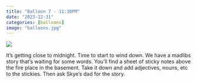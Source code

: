 ```yaml
---
title: "Balloon 7 - 11:30PM"
date: "2023-12-31"
categories: [balloons]
image: "balloons.jpg"
---
```


![](balloons.jpg)

It's getting close to midnight.  Time to start to wind down.  We have a madlibs story that's waiting for some words.  You'll find a sheet of sticky notes above the fire place in the basement.  Take it down and add adjectives, nouns, etc to the stickies.  Then ask Skye's dad for the story.

